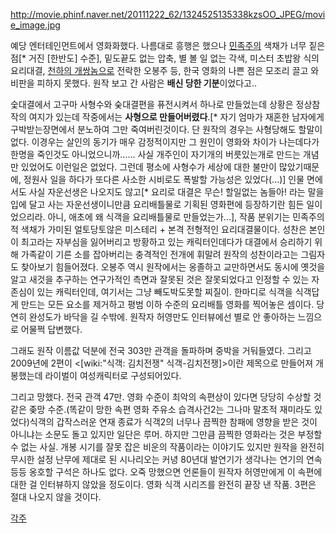 http://movie.phinf.naver.net/20111222_62/1324525135338kzsOO_JPEG/movie_image.jpg

예당 엔터테인먼트에서 영화화했다. 나름대로 흥행은 했으나 [[민족주의]] 색채가 너무 짙은 점[* 거진 [한반도] 수준], 밑도끝도 없는 압축, 별 볼 일 없는 각색, 미스터 초밥왕 식의 요리대결, [[천하의 개쌍놈]]으로 전락한 오봉주 등, 한국 영화의 나쁜 점은 모조리 끌고 와 비판을 피하지 못했다. 원작 보고 간 사람은 '''배신 당한 기분'''이었다고..

숯대결에서 고구마 사형수와 숮대결편을 퓨전시켜서 하나로 만들었는데 상황은 정상참작의 여지가 있는데 작중에서는 '''사형으로 만들어버렸다'''.[* 자기 엄마가 재혼한 남자에게 구박받는장면에서 분노하여 그만 죽여버린것이다. 단 원작의 경우는 사형당해도 할말이 없다. 이경우는 살인의 동기가 매우 감정적이지만 그 원인이 영화와 차이가 나는데다가 한명을 죽인것도 아니었으니까...... 사실 개주인이 자기개의 버릇있는개로 만드는 개념만 있었어도 이런일은 없었다. 그런데 평소에 사형수가 세상에 대한 불만이 많았기때문에, 정원사 일을 하다가 또다른 사소한 시비로도 폭발할 가능성은 있었다(...)] 인물 면에서도 사실 자운선생은 나오지도 않고[* 요리로 대결은 무슨! 할일없는 놈들아! 라는 말을 입에 달고 사는 자운선생이니만큼 요리배틀물로 기획된 영화편에 등장하기란 힘든 일이었으리라. 아니, 애초에 왜 식객을 요리배틀물로 만들었는가...], 작품 분위기는 민족주의적 색채가 가미된 얼토당토않은 미스테리 + 본격 전형적인 요리대결물이다. 성찬은 본인이 최고라는 자부심을 잃어버리고 방황하고 있는 캐릭터인데다가 대결에서 승리하기 위해 가족같이 기른 소를 잡아버리는 충격적인 전개에 휘말려 원작의 성찬이라고는 그림자도 찾아보기 힘들어졌다. 오봉주 역시 원작에서는 옹졸하고 교만하면서도 동시에 옛것을 알고 새것을 추구하는 연구가적인 측면과 잘못된 것은 잘못되었다고 인정할 수 있는 자존심이 있는 캐릭터인데, 여기서는 그냥 빼도박도못할 찌질이. 한마디로 식객을 식객답게 만드는 모든 요소를 제거하고 평범 이하 수준의 요리배틀 영화를 찍어놓은 셈이다. 당연히 완성도가 바닥을 길 수밖에. 원작자 허영만도 인터뷰에선 별로 안 좋아하는 느낌으로 어물쩍 답변했다.

그래도 원작 이름값 덕분에 전국 303만 관객을 돌파하며 중박을 거둬들였다. 그리고 2009년에 2편이 <[wiki:"식객: 김치전쟁" 식객-김치전쟁]>이란 제목으로 만들어져 개봉했는데 라이벌이 여성캐릭터로 구성되어있다.

그리고 망했다. 전국 관객 47만. 영화 수준이 최악의 속편상이 있다면 당당히 수상할 것 같은 좆망 수준.(똑같이 망한 속편 영화 주유소 습격사건2는 그나마 말초적 재미라도 있었다)식객의 갑작스러운 연재 종료가 식객2의 너무나 끔찍한 참패에 영향을 받은 것이 아니냐는 소문도 돌고 있지만 일단은 루머. 하지만 그만큼 끔찍한 영화라는 것은 부정할 수 없는 사실. 개봉 시기를 잘못 잡은 비운의 작품이라는 이야기도 있지만 원작을 완전히 무시한 설정 난무에 제대로 된 시나리오는 커녕 80년대 발연기가 생각나는 연기의 연속 등등 옹호할 구석은 하나도 없다. 오죽 망했으면 언론들이 원작자 허영만에게 이 속편에 대한 걸 인터뷰하지 않았을 정도이다. 영화 식객 시리즈를 완전히 끝장 낸 작품.  3편은 절대 나오지 않을 것이다.

[[각주]]
